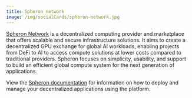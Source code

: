 ```yaml
---
title: Spheron network
image: /img/socialCards/spheron-network.jpg
---
```


[Spheron Network](https://www.spheron.network/) is a decentralized computing provider and marketplace 
that offers scalable and secure infrastructure solutions. It aims to create a decentralized GPU 
exchange for global AI workloads, enabling projects from DeFi to AI to access compute solutions at 
lower costs compared to traditional providers. Spheron focuses on simplicity, usability, and support
to build an efficient global compute system for the next generation of applications.

View the [Spheron documentation](https://docs.spheron.network/) for information on how to deploy 
and manage your decentralized applications using the platform.

